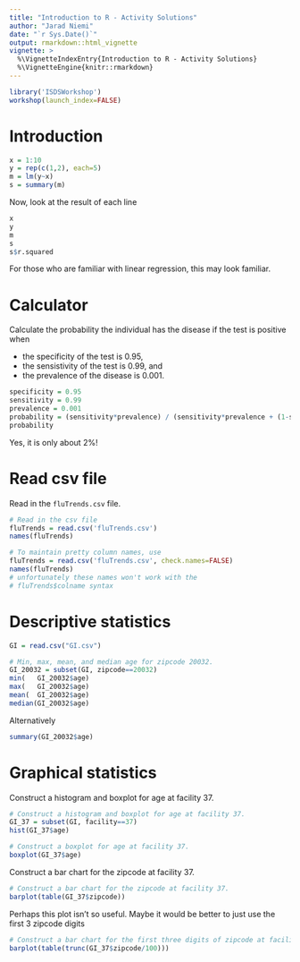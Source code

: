 ```yaml
---
title: "Introduction to R - Activity Solutions"
author: "Jarad Niemi"
date: "`r Sys.Date()`"
output: rmarkdown::html_vignette
vignette: >
  %\VignetteIndexEntry{Introduction to R - Activity Solutions}
  %\VignetteEngine{knitr::rmarkdown}
---
```


```r
library('ISDSWorkshop')
workshop(launch_index=FALSE)
```


# <a name="introduction"></a> Introduction

```r
x = 1:10
y = rep(c(1,2), each=5)
m = lm(y~x)
s = summary(m)
```

Now, look at the result of each line

```r
x
y
m
s
s$r.squared
```

For those who are familiar with linear regression, this may look familiar. 



# <a name="calculator"></a> Calculator

Calculate the probability the individual has the disease if the test is positive when

- the specificity of the test is 0.95, 
- the sensistivity of the test is 0.99, and
- the prevalence of the disease is 0.001.

```r
specificity = 0.95
sensitivity = 0.99
prevalence = 0.001
probability = (sensitivity*prevalence) / (sensitivity*prevalence + (1-specificity)*(1-prevalence))
probability
```

Yes, it is only about 2%!


# <a name="read"></a> Read csv file

Read in the `fluTrends.csv` file.

```r
# Read in the csv file
fluTrends = read.csv('fluTrends.csv')
names(fluTrends)

# To maintain pretty column names, use 
fluTrends = read.csv('fluTrends.csv', check.names=FALSE)
names(fluTrends)
# unfortunately these names won't work with the 
# fluTrends$colname syntax
```


# <a name="descriptive"></a> Descriptive statistics

```r
GI = read.csv("GI.csv")
```

```r
# Min, max, mean, and median age for zipcode 20032.
GI_20032 = subset(GI, zipcode==20032)
min(   GI_20032$age)
max(   GI_20032$age)
mean(  GI_20032$age)
median(GI_20032$age)
```

Alternatively

```r
summary(GI_20032$age)
```




# <a name="graphical"></a> Graphical statistics

Construct a histogram and boxplot for age at facility 37.

```r
# Construct a histogram and boxplot for age at facility 37.
GI_37 = subset(GI, facility==37)
hist(GI_37$age)

# Construct a boxplot for age at facility 37.
boxplot(GI_37$age)
```

Construct a bar chart for the zipcode at facility 37.

```r
# Construct a bar chart for the zipcode at facility 37.
barplot(table(GI_37$zipcode))
```

Perhaps this plot isn't so useful. Maybe it would be better to just use the first 3 zipcode digits

```r
# Construct a bar chart for the first three digits of zipcode at facility 37.
barplot(table(trunc(GI_37$zipcode/100)))
```
